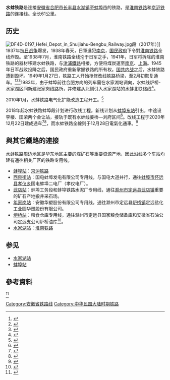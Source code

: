 {{Infobox rail system-route
|rail_name=水蚌铁路
|other_name=淮南铁路蚌埠联络线
|system_length=61 km
|length_in_operation=
|total_length=
|tracklength=
|name_bgcolor=
|min_width=
|box_width=
|style=
|banner_color=blue
|sec_banner_color=
|third_banner_color=
|logo_filename=
|logo_width=
|logo_bgcolor=
|logo_alt=
|logo_note=
|image=Tianrong Railway Station.jpg
|imagesize=280px
|caption=2020年投入使用的蚌埠外绕线[[田荣站|田荣站]]
|code_name=
|locale={{CHN}}[[安徽省|安徽省]] [[合肥市|合肥市]] [[滁州市|滁州市]] [[蚌埠市|蚌埠市]]
|service_type=[[旅客列车|客]][[货物列车|货]]两用
|status=营运中
|network=
|stations=9
|start=[[水家湖站|水家湖站]]、[[蚌埠站|蚌埠站]]
|lines=1（[[单线铁路|单线铁路]]）
|main_route=
|secondary_route=
|branch_route=
|standard=国家一级铁路
|character=
|other_systems=
|main_stations=
|constructor=
|track=
|average_station_distance=
|max_speed=100km/h
|orbital_plane=
|track_gauge={{standard gauge}}（[[标准轨|标准轨]]）
|distance_between_mainlines=
|min_radius=
|max_grade=
|elevation=
|control=
|block_signal=[[半自动闭塞|半自动闭塞]]
|engine=[[内燃机车|内燃机车]]
|electrified=
|rollingstock=
|fleet_size=
|begin_operation=
|end_operation=
|operation_note=
|open_operation=
|time_first=
|time_last=
|ridership=
|owner=[[中国铁路总公司|中国铁路总公司]][[上海铁路局|上海铁路局]]
|operator=[[中国铁路总公司|中国铁路总公司]][[上海铁路局|上海铁路局]]
|franchise=
|hq=
|key_person=
|website=
|route_map={{bs-map|inline=1|map=
CONTg~~ ~~ ~~{{RoutemapRoute|Licon=d|[[京沪铁路|京沪铁路]]往[[北京站|北京站]]方向}}
BHF~~ ~~[[蚌埠站|蚌埠站]]
eABZg3
exLSTR3+1\STR\
exLSTR+1\STR+l\KRZu\CONTfq\
exLSTR\LSTR\DST\\~~ ~~[[蚌埠东站|蚌埠东站]]
exBST\LSTR\HST\\~~ ~~[[李楼站|李楼站]]
exLSTR2\STRl\KRZu\CONTfq\
exLSTR2+4\HST\~~ ~~[[田荣站|田荣站]]
\eABZg+4\
HST~~ ~~[[刘府站|刘府站]]
HST~~ ~~[[西泉街站|西泉街站]]
HST~~ ~~[[武店站|武店站]]
HST~~ ~~[[年家岗站|年家岗站]]
HST~~ ~~[[炉桥站|炉桥站]]
\CONTgq\ABZg+r\\~~ ~~{{rmr|l=u|[[阜淮铁路|阜淮铁路]]往{{站|阜阳}}|}}
CONTg\\STR\\
\STR\STR+l\KRZo\CONTfq\\~~ ~~ ~~ ~~{{rmr|l=r|[[合蚌客运专线|合蚌客运专线]]往{{站|蚌埠}}|}}
HST-L\HST-M\HST-R\\~~'''{{站|水家湖}}'''
KRWl\KRWg+r\STR\\
KRWgl\KRWg+r\
CONTf\CONTf\
}}
}}
'''水蚌铁路'''是连接[[安徽省|安徽省]][[合肥市|合肥市]][[长丰县|长丰县]][[水湖镇|水湖镇]]至[[蚌埠市|蚌埠市]]的铁路，是[[淮南铁路|淮南铁路]]和[[京沪铁路|京沪铁路]]的连接线。全长61公里。

==历史==
[[File:DF4D-0197_Hefei_Depot_in_Shuijiahu-Bengbu_Railway.jpg|thumb]]段（2017年）]]
1937年[[抗日战争|抗日战争]]爆发，1938年春天，日軍進犯[[南京|南京]]，[[国民政府|国民政府]]下令對[[淮南铁路|淮南铁路]]全线炸毁。至1938年7月，淮南铁路全线沦于日军之手，1941年，日军将拆除的淮南铁路的器材移建水蚌铁路，与[[京沪铁路|津浦鐵路]]相接，方便将煤炭運至[[南京|南京]]、[[上海|上海]]。1945年日军战败投降之后，国民政府重新掌握铁路的所有权。[[国共内战|国共内战]]之后，水蚌铁路遭到毁坏。1949年1月27日，铁路工人开始抢修改线铁路桥梁，至2月初恢复通车。<ref>{{Cite web |url=http://www.tieliu.com.cn/zhishi/2008/200803/2008-03-21/20080321163930_116877.html |title=淮南铁路史话 |accessdate=2008-07-19 |archive-date=2010-04-14 |archive-url=https://web.archive.org/web/20100414115907/http://www.tieliu.com.cn/zhishi/2008/200803/2008-03-21/20080321163930_116877.html |dead-url=yes }}</ref><ref>{{Cite web |url=http://www.ebengbu.com/zjbb/Show.asp?ID=1576 |title=蚌埠市志：大事记 |accessdate=2008-07-19 |archive-date=2019-01-31 |archive-url=https://web.archive.org/web/20190131041046/http://www.ebengbu.com/zjbb/Show.asp?ID=1576 |dead-url=yes }}</ref><ref>{{Cite web|url=http://60.166.6.242:8080/was40/index_sz.jsp?rootid=26371&channelid=56240|title=第二节　支线|accessdate=2019年1月27日|author=|date=|publisher=|work=安徽交通志|archive-url=https://web.archive.org/web/20130221185222/http://60.166.6.242:8080/was40/index_sz.jsp?rootid=26371&channelid=56240|archive-date=2013年2月21日|dead-url=yes}}</ref>1983年，由于蚌埠前往合肥方向的列车需在水家湖站调向，水蚌线炉桥-水家湖区间新建张家岗线路所，并修建从北侧引入水家湖站的水蚌北联络线<ref>{{cite web|url=http://60.166.6.242:8080/was40/pdf/dshx/02/02_pdf_02_07_01.pdf|title=长丰县志 卷七 交通邮电 第一章 交通 第三节 铁路|accessdate=2019-09-30|archive-url=https://web.archive.org/web/20190929173844/http://60.166.6.242:8080/was40/pdf/dshx/02/02_pdf_02_07_01.pdf|archive-date=2019-09-29|dead-url=yes}}</ref>。

2010年1月，水蚌铁路电气化扩能改造工程开工。<ref>{{Cite web|url=http://www.crec4.com/content-1098-17756-1.html|title=局电气化公司承建阜淮、淮南、水蚌三线电气化扩能改造项目正式开工|accessdate=2018-11-29|archive-date=2019-06-14|archive-url=https://web.archive.org/web/20190614022404/http://www.crec4.com/content-1098-17756-1.html|dead-url=no}}</ref>

2018年起水蚌铁路蚌埠段计划进行改线工程。新线计划从[[蚌埠东站|蚌埠东站]]引出，中途设李楼、田荣两个会让站，接轨于既有水蚌线姜桥—刘府区间<ref>{{cite news|title=水蚌线外迁 城市“松绑”|url=http://ah.sina.com.cn/news/2018-11-01/detail-ihnfikve3177700.shtml|publisher=新浪网|date=2018-11-01|accessdate=2018-11-19|archive-date=2018-11-19|archive-url=https://web.archive.org/web/20181119214449/http://ah.sina.com.cn/news/2018-11-01/detail-ihnfikve3177700.shtml|dead-url=no}}</ref>。改线工程于2020年12月22日建成通车<ref>{{cite web |author1=蚌埠新闻网 |title=水蚌铁路电气化扩能改造工程蚌埠改线段正式通车 |url=http://ah.anhuinews.com/bb/yw/202012/t20201222_5028530.html |accessdate=2020-12-22 08:44|archive-date=2020-12-22|archive-url=https://web.archive.org/web/20201222055645/http://ah.anhuinews.com/bb/yw/202012/t20201222_5028530.html}}</ref><ref>{{Cite news|title=水蚌线外绕全线本月底将正式开通|url=http://ah.sina.com.cn/news/2020-12-02/detail-iiznezxs4826028.shtml|work=蚌埠新闻网|publisher=新浪网|date=2020-12-02}}</ref>，而水蚌铁路全線则于12月28日電氣化通車。<ref>{{cite news|title=水蚌铁路电气化扩能改造工程蚌埠改线段正式通车|url=http://www.bengbu.gov.cn/ywdt/bbxw/47197951.html|publisher=蚌埠市人民政府|work=蚌埠新闻网|date=2020-12-22|accessdate=2020-12-22|archive-date=2021-05-17|archive-url=https://web.archive.org/web/20210517082650/http://www.bengbu.gov.cn/ywdt/bbxw/47197951.html|dead-url=no}}</ref>

==與其它鐵路的連接==
水蚌铁路周边地区是华东地区主要的煤矿石等重要资源产地，因此沿线多个车站均建有通往相关厂区的铁路专用线。{{来源请求|time=2018-3-28}}

*[[蚌埠站|蚌埠站]]：[[京沪铁路|京沪铁路]]
*[[西泉街站|西泉街站]]：国电蚌埠发电有限公司专用线，与国电大道并行，通往[[蚌埠市|蚌埠市]][[怀远县|怀远县]][[孝仪乡|孝仪乡]]国电蚌埠二电厂（孝仪电厂）。
*[[武店站|武店站]]：蚌埠工务段和蚌埠铁路水泥厂专用线，通往[[滁州市|滁州市]][[定远县|定远县]][[武店镇|武店镇]]重要的矿石产地搬井采石场。
*[[年家岗站|年家岗站]]：安徽华塑股份有限公司专用线，通往滁州市定远县[[炉桥镇|炉桥镇]]定远盐化工业园华塑股份有限公司。
*[[炉桥站|炉桥站]]：粮食仓库专用线，通往滁州市定远县国家粮食储备库和安徽省石油公司定远支公司炉桥油库<ref>{{Cite web |url=http://hyfw.12306.cn/hyinfo/action/FwcszsAction_index?type=1 |title=12306货运站点查询 上海铁路局 |accessdate=2018-03-31 |archive-date=2016-11-06 |archive-url=https://web.archive.org/web/20161106075157/http://hyfw.12306.cn/hyinfo/action/FwcszsAction_index?type=1 |dead-url=no }}</ref>。
*[[水家湖站|水家湖站]]：[[淮南铁路|淮南铁路]]

==参见==
* [[水家湖站|水家湖站]]
* [[蚌埠站|蚌埠站]]

==參考資料==
{{commonscat|Shuijiahu-Bengbu Railway}}<ref>{{Cite web|title=终于等到你！   水蚌线外迁项目今日开工 - 我在现场 - 蚌埠网络电视台|url=http://www.ahbbtv.com/bencandy.php?fid=205&id=570652|work=www.ahbbtv.com|accessdate=2019-03-05|archive-url=https://web.archive.org/web/20190306111343/http://www.ahbbtv.com/bencandy.php?fid=205&id=570652|archive-date=2019-03-06|dead-url=yes}}</ref>{{reflist}}

{{水蚌铁路}}
{{中国铁路}}

[[Category:安徽省铁路线|Category:安徽省铁路线]]
[[Category:中华民国大陆时期铁路|Category:中华民国大陆时期铁路]]